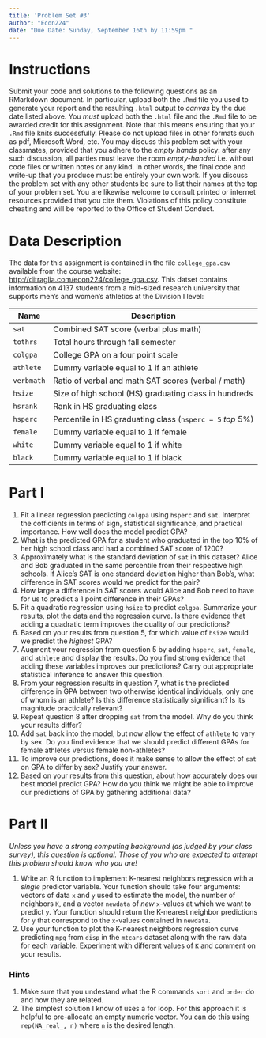 ```yaml
---
title: 'Problem Set #3'
author: "Econ224"
date: "Due Date: Sunday, September 16th by 11:59pm "
---
```


# Instructions
Submit your code and solutions to the following questions as an RMarkdown document.
In particular, upload both the `.Rmd` file you used to generate your report and the resulting `.html` output to *canvas* by the due date listed above.
You *must* upload both the `.html` file and the `.Rmd` file to be awarded credit for this assignment.
Note that this means ensuring that your `.Rmd` file knits successfully.
Please do not upload files in other formats such as pdf, Microsoft Word, etc.
You may discuss this problem set with your classmates, provided that you adhere to the *empty hands* policy: after any such discussion, all parties must leave the room *empty-handed* i.e. without code files or written notes or any kind.
In other words, the final code and write-up that you produce must be entirely your own work.
If you discuss the problem set with any other students be sure to list their names at the top of your problem set.
You are likewise welcome to consult printed or internet resources provided that you cite them.
Violations of this policy constitute cheating and will be reported to the Office of Student Conduct. 

# Data Description

The data for this assignment is contained in the file `college_gpa.csv` available from the course website: [http://ditraglia.com/econ224/college_gpa.csv](http://ditraglia.com/econ224/college_gpa.csv).
This datset contains information on 4137 students from a mid-sized research university that supports men's and women's athletics at the Division I level:



| Name     | Description                                       |
| -------- |--------------------------------------------------|
| `sat`      | Combined SAT score (verbal plus math)              |                      
 | `tothrs`  | Total hours through fall semester                  |                      
 | `colgpa`  | College GPA on a four point scale                  |
| `athlete`  | Dummy variable equal to 1 if an athlete            |
| `verbmath` | Ratio of verbal and math SAT scores (verbal / math)|
| `hsize`   | Size of high school (HS) graduating class in hundreds   |
| `hsrank`   | Rank in HS graduating class               |
| `hsperc`   | Percentile in HS graduating class (`hsperc = 5` *top* 5\%) |
| `female`| Dummy variable equal to 1 if female |
| `white`| Dummy variable equal to 1 if white  |
| `black`| Dummy variable equal to 1 if black  |


# Part I

1. Fit a linear regression predicting `colgpa` using `hsperc` and `sat`. Interpret the cofficients in terms of sign, statistical significance, and practical importance. How well does the model predict GPA? 
2. What is the predicted GPA for a student who graduated in the top 10\% of her high school class and had a combined SAT score of 1200?
3. Approximately what is the standard deviation of `sat` in this dataset? Alice and Bob graduated in the same percentile from their respective high schools. If Alice's SAT is one standard deviation higher than Bob's, what difference in SAT scores would we predict for the pair? 
4. How large a difference in SAT scores would Alice and Bob need to have for us to predict a 1 point difference in their GPAs?
5. Fit a quadratic regression using `hsize` to predict `colgpa`. Summarize your results, plot the data and the regression curve. Is there evidence that adding a quadratic term improves the quality of our predictions?
6. Based on your results from question 5, for which value of `hsize` would we predict the *highest* GPA?
7. Augment your regression from question 5 by adding `hsperc`, `sat`, `female`, and `athlete` and display the results. Do you find strong evidence that adding these variables improves our predictions? Carry out appropriate statistical inference to answer this question.
8. From your regression results in question 7, what is the predicted difference in GPA between two otherwise identical individuals, only one of whom is an athlete? Is this difference statistically significant? Is its magnitude practically relevant?
9. Repeat question 8 after dropping `sat` from the model. Why do you think your results differ?
10. Add `sat` back into the model, but now allow the effect of `athlete` to vary by sex. Do you find evidence that we should predict different GPAs for female athletes versus female non-athletes? 
11. To improve our predictions, does it make sense to allow the effect of `sat` on GPA to differ by sex? Justify your answer.
12. Based on your results from this question, about how accurately does our best model predict GPA? How do you think we might be able to improve our predictions of GPA by gathering additional data?

# Part II 
*Unless you have a strong computing background (as judged by your class survey), this question is optional.
Those of you who are expected to attempt this problem should know who you are!*

1. Write an R function to implement K-nearest neighbors regression with a *single* predictor variable.
Your function should take four arguments: vectors of data `x` and `y` used to estimate the model, the number of neighbors `K`, and a vector `newdata` of *new* `x`-values at which we want to predict `y`.
Your function should return the K-nearest neighbor predictions for `y` that correspond to the `x`-values contained in `newdata`. 
2. Use your function to plot the K-nearest neighbors regression curve predicting `mpg` from `disp` in the `mtcars` dataset along with the raw data for each variable.
Experiment with different values of `K` and comment on your results.

### Hints

1. Make sure that you undestand what the R commands `sort` and `order` do and how they are related.
2. The simplest solution I know of uses a for loop. For this approach it is helpful to pre-allocate an empty numeric vector. You can do this using `rep(NA_real_, n)` where `n` is the desired length.

